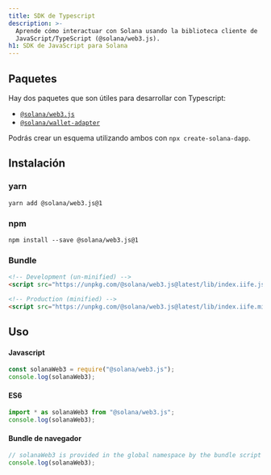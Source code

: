```yaml
---
title: SDK de Typescript
description: >-
  Aprende cómo interactuar con Solana usando la biblioteca cliente de
  JavaScript/TypeScript (@solana/web3.js).
h1: SDK de JavaScript para Solana
---
```


## Paquetes

Hay dos paquetes que son útiles para desarrollar con Typescript:

- [`@solana/web3.js`](https://www.npmjs.com/package/@solana/web3.js)
- [`@solana/wallet-adapter`](https://github.com/anza-xyz/wallet-adapter)

Podrás crear un esquema utilizando ambos con `npx create-solana-dapp`.

## Instalación

### yarn

```shell title="Terminal"
yarn add @solana/web3.js@1
```

### npm

```shell title="Terminal"
npm install --save @solana/web3.js@1
```

### Bundle

```html title="index.html"
<!-- Development (un-minified) -->
<script src="https://unpkg.com/@solana/web3.js@latest/lib/index.iife.js"></script>

<!-- Production (minified) -->
<script src="https://unpkg.com/@solana/web3.js@latest/lib/index.iife.min.js"></script>
```

## Uso

#### Javascript

```javascript
const solanaWeb3 = require("@solana/web3.js");
console.log(solanaWeb3);
```

#### ES6

```javascript
import * as solanaWeb3 from "@solana/web3.js";
console.log(solanaWeb3);
```

#### Bundle de navegador

```javascript
// solanaWeb3 is provided in the global namespace by the bundle script
console.log(solanaWeb3);
```
